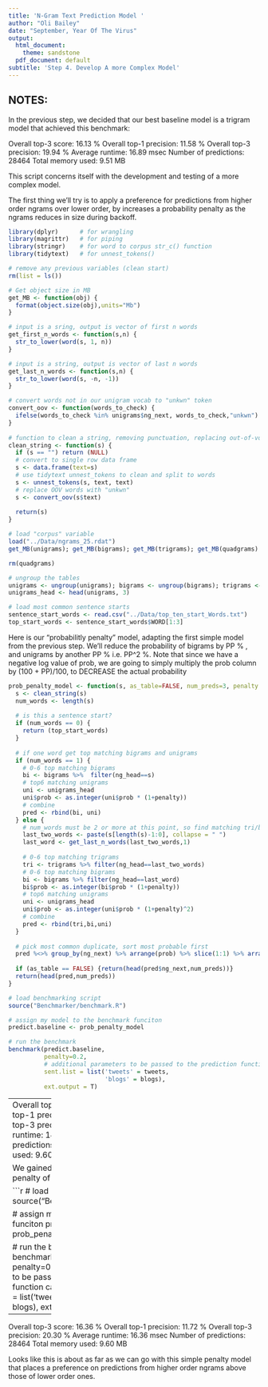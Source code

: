 ---
title: 'N-Gram Text Prediction Model '
author: "Oli Bailey"
date: "September, Year Of The Virus"
output:
  html_document:
    theme: sandstone
  pdf_document: default
subtitle: 'Step 4. Develop A more Complex Model'
---

## NOTES:

In the previous step, we decided that our best baseline model is a trigram model that achieved this benchmark:

Overall top-3 score:     16.13 %
Overall top-1 precision: 11.58 %
Overall top-3 precision: 19.94 %
Average runtime:         16.89 msec
Number of predictions:   28464
Total memory used:       9.51 MB

This script concerns itself with the development and testing of a more complex model.

The first thing we'll try is to apply a preference for predictions from higher order ngrams over lower order, by increases a probability penalty as the ngrams reduces in size during backoff.



```{r, load_libs, message=FALSE, warning=FALSE}
library(dplyr)      # for wrangling
library(magrittr)   # for piping
library(stringr)    # for word to corpus str_c() function
library(tidytext)   # for unnest_tokens()

# remove any previous variables (clean start)
rm(list = ls())
```

```{r, utility_functions}
# Get object size in MB
get_MB <- function(obj) {
  format(object.size(obj),units="Mb")
}

# input is a sring, output is vector of first n words
get_first_n_words <- function(s,n) {
  str_to_lower(word(s, 1, n))
}

# input is a string, output is vector of last n words
get_last_n_words <- function(s,n) {
  str_to_lower(word(s, -n, -1))
}

# convert words not in our unigram vocab to "unkwn" token
convert_oov <- function(words_to_check) {
  ifelse(words_to_check %in% unigrams$ng_next, words_to_check,"unkwn")
}
  
# function to clean a string, removing punctuation, replacing out-of-vocab words
clean_string <- function(s) {
  if (s == "") return (NULL)
  # convert to single row data frame
  s <- data.frame(text=s)
  # use tidytext unnest_tokens to clean and split to words
  s <- unnest_tokens(s, text, text) 
  # replace OOV words with "unkwn"
  s <- convert_oov(s$text)
  
  return(s)
}
```

```{r, load_ngram tables, warning=FALSE}
# load "corpus" variable
load("../Data/ngrams_25.rdat")
get_MB(unigrams); get_MB(bigrams); get_MB(trigrams); get_MB(quadgrams)

rm(quadgrams)

# ungroup the tables
unigrams <- ungroup(unigrams); bigrams <- ungroup(bigrams); trigrams <- ungroup(trigrams)
unigrams_head <- head(unigrams, 3)

# load most common sentence starts
sentence_start_words <- read.csv("../Data/top_ten_start_Words.txt")
top_start_words <- sentence_start_words$WORD[1:3]
```

Here is our "probabilitly penalty" model, adapting the first simple model from the previous step. We'll reduce the probability of bigrams by PP % , and unigrams by another PP % i.e. PP^2 %. Note that since we have a negative log value of prob, we are going to simply multiply the prob column by (100 + PP)/100, to DECREASE the actual probability

```{r, prob_penalty_model}
prob_penalty_model <- function(s, as_table=FALSE, num_preds=3, penalty = 0.2) {
  s <- clean_string(s)
  num_words <- length(s)
  
  # is this a sentence start?
  if (num_words == 0) {
    return (top_start_words)
  }
  
  # if one word get top matching bigrams and unigrams
  if (num_words == 1) {
    # 0-6 top matching bigrams
    bi <- bigrams %>%  filter(ng_head==s) 
    # top6 matching unigrams
    uni <- unigrams_head
    uni$prob <- as.integer(uni$prob * (1+penalty))
    # combine
    pred <- rbind(bi, uni)
  } else {
    # num_words must be 2 or more at this point, so find matching tri/bi/unigrams
    last_two_words <- paste(s[length(s)-1:0], collapse = " ")
    last_word <- get_last_n_words(last_two_words,1)
    
    # 0-6 top matching trigrams
    tri <- trigrams %>% filter(ng_head==last_two_words)
    # 0-6 top matching bigrams
    bi <- bigrams %>% filter(ng_head==last_word) 
    bi$prob <- as.integer(bi$prob * (1+penalty))
    # top6 matching unigrams
    uni <- unigrams_head 
    uni$prob <- as.integer(uni$prob * (1+penalty)^2)
    # combine
    pred <- rbind(tri,bi,uni)
  }
  
  # pick most common duplicate, sort most probable first
  pred %<>% group_by(ng_next) %>% arrange(prob) %>% slice(1:1) %>% arrange(prob)
  
  if (as_table == FALSE) {return(head(pred$ng_next,num_preds))}
  return(head(pred,num_preds))
}
```

```{r, benchmark_small_penalty}
# load benchmarking script
source("Benchmarker/benchmark.R")

# assign my model to the benchmark funciton
predict.baseline <- prob_penalty_model

# run the benchmark
benchmark(predict.baseline, 
          penalty=0.2,
          # additional parameters to be passed to the prediction function can be inserted here
          sent.list = list('tweets' = tweets, 
                           'blogs' = blogs), 
          ext.output = T)
```
-----------
Overall top-3 score:     16.31 %
Overall top-1 precision: 11.65 %
Overall top-3 precision: 20.29 %
Average runtime:         14.53 msec
Number of predictions:   28464
Total memory used:       9.60 MB

We gained about 0.2%! Let's try a penalty of 0.4

```{r, benchmark_larger_penalty}
# load benchmarking script
source("Benchmarker/benchmark.R")

# assign my model to the benchmark funciton
predict.baseline <- prob_penalty_model

# run the benchmark
benchmark(predict.baseline, 
          penalty=0.4,
          # additional parameters to be passed to the prediction function can be inserted here
          sent.list = list('tweets' = tweets, 
                           'blogs' = blogs), 
          ext.output = T)
```

-------------
Overall top-3 score:     16.36 %
Overall top-1 precision: 11.72 %
Overall top-3 precision: 20.30 %
Average runtime:         16.36 msec
Number of predictions:   28464
Total memory used:       9.60 MB

Looks like this is about as far as we can go with this simple penalty model that places a preference on predictions from higher order ngrams above those of lower order ones.








